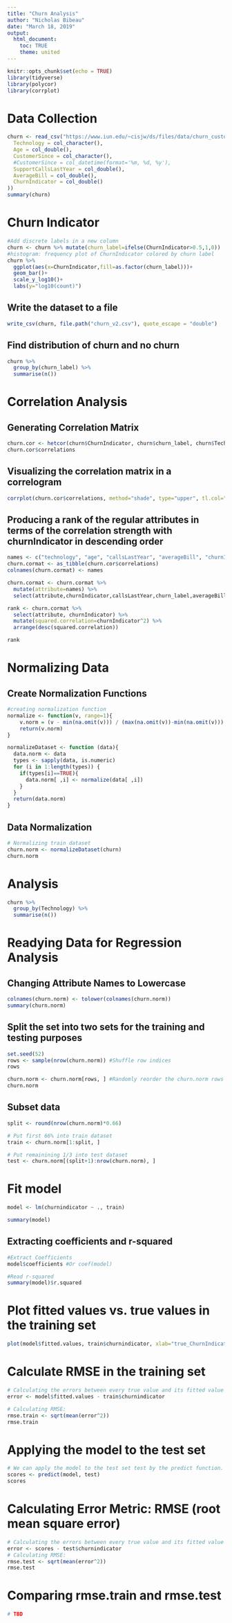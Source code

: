 ```yaml
---
title: "Churn Analysis"
author: "Nicholas Bibeau"
date: "March 18, 2019"
output: 
  html_document:
    toc: TRUE
    theme: united
---
```


```r
knitr::opts_chunk$set(echo = TRUE)
library(tidyverse)
library(polycor)
library(corrplot)
```

# Data Collection
```r
churn <- read_csv("https://www.iun.edu/~cisjw/ds/files/data/churn_customer.csv", col_types = cols(
  Technology = col_character(),
  Age = col_double(),
  CustomerSince = col_character(),
  #CustomerSince = col_datetime(format='%m, %d, %y'),
  SupportCallsLastYear = col_double(),
  AverageBill = col_double(),
  ChurnIndicator = col_double()
))
summary(churn)
```

# Churn Indicator

```r
#Add discrete labels in a new column
churn <- churn %>% mutate(churn_label=ifelse(ChurnIndicator>0.5,1,0))
#histogram: frequency plot of ChurnIndicator colored by churn label
churn %>%
  ggplot(aes(x=ChurnIndicator,fill=as.factor(churn_label)))+
  geom_bar()+
  scale_y_log10()+
  labs(y="log10(count)")

```

## Write the dataset to a file

```r
write_csv(churn, file.path("churn_v2.csv"), quote_escape = "double")
```

## Find distribution of churn and no churn
```r
churn %>%
  group_by(churn_label) %>%
  summarise(n())

```

# Correlation Analysis

## Generating Correlation Matrix
```r
churn.cor <- hetcor(churn$ChurnIndicator, churn$churn_label, churn$Technology, churn$Age, churn$AverageBill, churn$SupportCallsLastYear)
churn.cor$correlations
```

## Visualizing the correlation matrix in a correlogram
```r
corrplot(churn.cor$correlations, method="shade", type="upper", tl.col="black", tl.srt=45) 
```

## Producing a rank of the regular attributes in terms of the correlation strength with churnIndicator in descending order
```r
names <- c("technology", "age", "callsLastYear", "averageBill", "churnIndicator", "churn_label")
churn.cormat <- as_tibble(churn.cor$correlations)
colnames(churn.cormat) <- names

churn.cormat <- churn.cormat %>% 
  mutate(attribute=names) %>% 
  select(attribute,churnIndicator,callsLastYear,churn_label,averageBill,technology,age) 

rank <- churn.cormat %>% 
  select(attribute, churnIndicator) %>% 
  mutate(squared.correlation=churnIndicator^2) %>%
  arrange(desc(squared.correlation)) 

rank
```

# Normalizing Data

## Create Normalization Functions
```r
#creating normalization function
normalize <- function(v, range=1){
    v.norm = (v - min(na.omit(v))) / (max(na.omit(v))-min(na.omit(v))) * range
    return(v.norm)
}

normalizeDataset <- function (data){
  data.norm <- data
  types <- sapply(data, is.numeric)
  for (i in 1:length(types)) {
    if(types[i]==TRUE){
      data.norm[ ,i] <- normalize(data[ ,i])
    }
  }
  return(data.norm)
}
```

## Data Normalization
```r
# Normalizing train dataset
churn.norm <- normalizeDataset(churn)
churn.norm
```

# Analysis
```r
churn %>%
  group_by(Technology) %>%
  summarise(n())
```

# Readying Data for Regression Analysis

## Changing Attribute Names to Lowercase
```r
colnames(churn.norm) <- tolower(colnames(churn.norm))
summary(churn.norm)
```

## Split the set into two sets for the training and testing purposes
```r
set.seed(52)
rows <- sample(nrow(churn.norm)) #Shuffle row indices
rows

churn.norm <- churn.norm[rows, ] #Randomly reorder the churn.norm rows by the vector rows
churn.norm
```

## Subset data
```r
split <- round(nrow(churn.norm)*0.66)

# Put first 66% into train dataset
train <- churn.norm[1:split, ]

# Put remainining 1/3 into test dataset
test <- churn.norm[(split+1):nrow(churn.norm), ]
```

# Fit model
```r
model <- lm(churnindicator ~ ., train) 

summary(model)
```

## Extracting coefficients and r-squared
```r
#Extract Coefficients
model$coefficients #Or coef(model)

#Read r-squared
summary(model)$r.squared
```

# Plot fitted values vs. true values in the training set
```r
plot(model$fitted.values, train$churnindicator, xlab="true_ChurnIndicator", ylab="fitted_ChurnIndicator", main="t")
```

#  Calculate RMSE in the training set
```r
# Calculating the errors between every true value and its fitted value in the training set and store the errors in a vector error:
error <- model$fitted.values - train$churnindicator

# Calculating RMSE:
rmse.train <- sqrt(mean(error^2))
rmse.train
```

# Applying the model to the test set
```r
# We can apply the model to the test set test by the predict function. Store the predictions in a vector called scores:
scores <- predict(model, test)
scores
```

# Calculating Error Metric: RMSE (root mean square error)
```r
# Calculating the errors between every true value and its fitted value in the training set and store the errors in a vector error:
error <- scores - test$churnindicator
# Calculating RMSE:
rmse.test <- sqrt(mean(error^2))
rmse.test
```

# Comparing rmse.train and rmse.test
```r
# TBD
```



